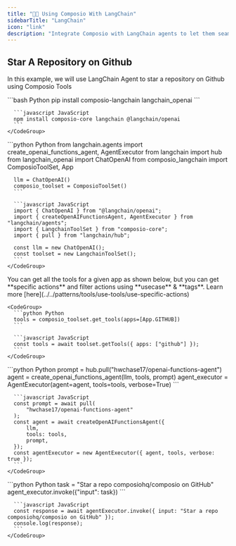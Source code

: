 ```yaml
---
title: "🦜🔗 Using Composio With LangChain"
sidebarTitle: "LangChain"
icon: "link"
description: "Integrate Composio with LangChain agents to let them seamlessly interact with external apps"
---
```


## Star A Repository on Github

In this example, we will use LangChain Agent to star a repository on Github using Composio Tools

<Steps>
  <Step title="Install Packages">
    <CodeGroup>
      ```bash Python
      pip install composio-langchain langchain_openai
      ```

      ```javascript JavaScript
      npm install composio-core langchain @langchain/openai
      ```
    </CodeGroup>
  </Step>

  <Step title="Import Libraries & Initialize ComposioToolSet & LLM">
    <CodeGroup>
      ```python Python
      from langchain.agents import create_openai_functions_agent, AgentExecutor
      from langchain import hub
      from langchain_openai import ChatOpenAI
      from composio_langchain import ComposioToolSet, App

      llm = ChatOpenAI()
      composio_toolset = ComposioToolSet()
      ```

      ```javascript JavaScript
      import { ChatOpenAI } from "@langchain/openai";
      import { createOpenAIFunctionsAgent, AgentExecutor } from "langchain/agents";
      import { LangchainToolSet } from "composio-core";
      import { pull } from "langchain/hub";

      const llm = new ChatOpenAI();
      const toolset = new LangchainToolSet();
      ```
    </CodeGroup>
  </Step>

  <Step title="Get All Github Tools">
    You can get all the tools for a given app as shown below, but you can get **specific actions** and filter actions using **usecase** & **tags**. Learn more [here](../../patterns/tools/use-tools/use-specific-actions)

    <CodeGroup>
      ```python Python
      tools = composio_toolset.get_tools(apps=[App.GITHUB])
      ```

      ```javascript JavaScript
      const tools = await toolset.getTools({ apps: ["github"] });
      ```
    </CodeGroup>
  </Step>

  <Step title="Define the Agent">
    <CodeGroup>
      ```python Python
      prompt = hub.pull("hwchase17/openai-functions-agent")
      agent = create_openai_functions_agent(llm, tools, prompt)
      agent_executor = AgentExecutor(agent=agent, tools=tools, verbose=True)
      ```

      ```javascript JavaScript
      const prompt = await pull(
          "hwchase17/openai-functions-agent"
      );
      const agent = await createOpenAIFunctionsAgent({
          llm,
          tools: tools,
          prompt,
      });
      const agentExecutor = new AgentExecutor({ agent, tools, verbose: true });
      ```
    </CodeGroup>
  </Step>

  <Step title="Execute the Agent">
    <CodeGroup>
      ```python Python
      task = "Star a repo composiohq/composio on GitHub"
      agent_executor.invoke({"input": task})
      ```

      ```javascript JavaScript
      const response = await agentExecutor.invoke({ input: "Star a repo composiohq/composio on GitHub" });
      console.log(response);
      ```
    </CodeGroup>
  </Step>
</Steps>